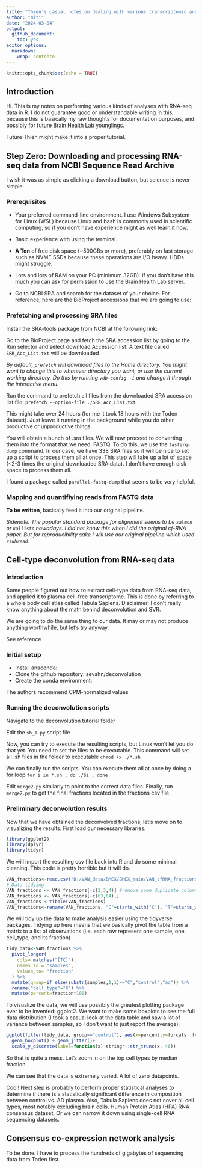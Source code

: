 ```yaml
---
title: "Thien's casual notes on dealing with various transcriptomic analyses in R (for the BMEX paper)"
author: "miti"
date: "2024-03-04"
output: 
  github_document: 
    toc: yes
editor_options: 
  markdown: 
    wrap: sentence
---
```


```r
knitr::opts_chunk$set(echo = TRUE)
```

## Introduction

Hi.
This is my notes on performing various kinds of analyses with RNA-seq data in R.
I do not guarantee good or understandable writing in this, because this is basically my raw thoughts for documentation purposes, and possibly for future Brain Health Lab younglings.

Future Thien might make it into a proper tutorial.

## Step Zero: Downloading and processing RNA-seq data from NCBI Sequence Read Archive

I wish it was as simple as clicking a download button, but science is never simple.

### Prerequisites

-   Your preferred command-line environment.
    I use Windows Subsystem for Linux (WSL) because Linux and bash is commonly used in scientific computing, so if you don't have experience might as well learn it now.

-   Basic experience with using the terminal.

-   **A Ton** of free disk space (\~500GBs or more), preferably on fast storage such as NVME SSDs because these operations are I/O heavy.
    HDDs might struggle.

-   Lots and lots of RAM on your PC (minimum 32GB).
    If you don't have this much you can ask for permission to use the Brain Health Lab server.

-   Go to NCBI SRA and search for the dataset of your choice. For reference, here are the BioProject accessions that we are going to use:

### Prefetching and processing SRA files

Install the SRA-tools package from NCBI at the following link:

Go to the BioProject page and fetch the SRA accession list by going to the Run selector and select download Accession list.
A text file called `SRR_Acc_List.txt` will be downloaded

*By default, `prefetch` will download files to the Home directory. You might want to change this to whatever directory you want, or use the current working directory. Do this by running `vdb-config -i` and change it through the interactive menu.*

Run the command to prefetch all files from the downloaded SRA accession list file: `prefetch --option-file ./SRR_Acc_List.txt`

This might take over 24 hours (for me it took 18 hours with the Toden dataset).
Just leave it running in the background while you do other productive or unproductive things.

You will obtain a bunch of .sra files.
We will now proceed to converting them into the format that we need: FASTQ.
To do this, we use the `fasterq-dump` command.
In our case, we have 338 SRA files so it will be nice to set up a script to process them all at once.
This step will take up a lot of space (\~2-3 times the original downloaded SRA data).
I don't have enough disk space to process them all.

I found a package called `parallel-fastq-dump` that seems to be very helpful.

### Mapping and quantifiying reads from FASTQ data

**To be written**, basically feed it into our original pipeline.

*Sidenote: The popular standard package for alignment seems to be `salmon` or `kallisto` nowadays. I did not know this when I did the original cf-RNA paper. But for reproducibility sake I will use our original pipeline which used `rsubread`.*

## Cell-type deconvolution from RNA-seq data

### Introduction

Some people figured out how to extract cell-type data from RNA-seq data, and applied it to plasma cell-free transcriptome.
This is done by referring to a whole body cell atlas called Tabula Sapiens.
Disclaimer: I don't really know anything about the math behind deconvolution and SVR.

We are going to do the same thing to our data.
It may or may not produce anything worthwhile, but let's try anyway.

See reference

### Initial setup

-   Install anaconda:
-   Clone the github repository: sevahn/deconvolution
-   Create the conda environment:

The authors recommend CPM-normalized values

### Running the deconvolution scripts

Navigate to the deconvolution tutorial folder

Edit the `sh_1.py` script file

Now, you can try to execute the resulting scripts, but Linux won't let you do that yet.
You need to set the files to be executable.
This command will set all .sh files in the folder to executable `chmod +x ./*.sh`

We can finally run the scripts.
You can execute them all at once by doing a for loop `for i in *.sh ; do ./$i ; done`

Edit `merge2.py` similarly to point to the correct data files.
Finally, run `merge2.py` to get the final fractions located in the fractions csv file.

### Preliminary deconvolution results

Now that we have obtained the deconvolved fractions, let's move on to visualizing the results.
First load our necessary libraries.
```r
library(ggplot2)
library(dplyr)
library(tidyr)
```
We will import the resulting csv file back into R and do some minimal cleaning. This code is pretty horrible but it will do. 
```r
VAN_fractions<-read.csv("D:/VAN_data/BMEX/BMEX_main/VAN_cfRNA_fractions_05032024.csv")
# Data tidying
VAN_fractions <- VAN_fractions[-c(2,3,4)] #remove some duplicate columns and rows
VAN_fractions <- VAN_fractions[-c(63,64),]
VAN_fractions <-tibble(VAN_fractions)
VAN_fractions<-rename(VAN_fractions, "C"=starts_with("C"), "T"=starts_with("T")) #rename columns for simplicity
```
We will tidy up the data to make analysis easier using the tidyverse packages. Tidying up here means that we basically pivot the table from a matrix to a list of observations (i.e. each row represent one sample, one cell_type, and its fraction)
``` r
tidy_data<-VAN_fractions %>% 
  pivot_longer(
    cols= matches("[TC]"),
    names_to = "samples",
    values_to= "fraction"
  ) %>% 
  mutate(group=if_else(substr(samples,1,1)=="C","control","ad")) %>%  
  rename("cell_type"="X") %>%
  mutate(percent=fraction*100)
```

To visualize the data, we will use possibly the greatest plotting package ever to be invented: ggplot2.
We want to make some boxplots to see the full data distribution (I took a casual look at the data table and saw a lot of variance between samples, so I don't want to just report the average).
```r
ggplot(filter(tidy_data, group=="control"), aes(x=percent,y=forcats::fct_reorder(cell_type, percent, .fun = median)))+
  geom_boxplot() + geom_jitter()+
  scale_y_discrete(label=function(x) stringr::str_trunc(x, 46)) 
```

So that is quite a mess. Let's zoom in on the top cell types by median fraction. 

We can see that the data is extremely varied.
A lot of zero datapoints.

Cool!
Next step is probably to perform proper statistical analyses to determine if there is a statistically significant difference in composition between control vs. AD plasma.
Also, Tabula Sapiens does not cover all cell types, most notably excluding brain cells.
Human Protein Atlas (HPA) RNA consensus dataset.
Or we can narrow it down using single-cell RNA sequencing datasets.

## Consensus co-expression network analysis

To be done.
I have to process the hundreds of gigabytes of sequencing data from Toden first.

